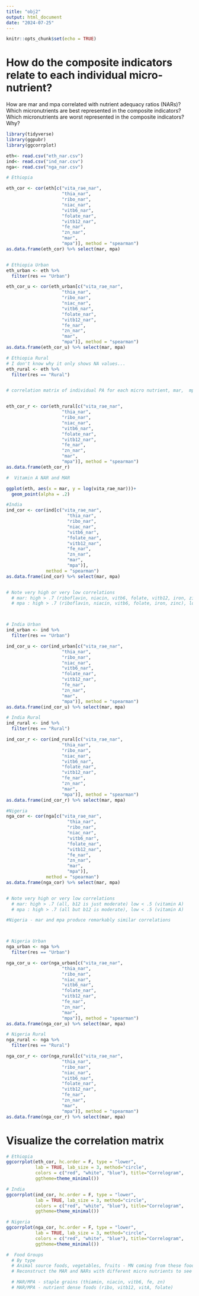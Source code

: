 ```yaml
---
title: "obj2"
output: html_document
date: "2024-07-25"
---
```


```r
knitr::opts_chunk$set(echo = TRUE)
```

# How do the composite indicators relate to each individual micro-nutrient?

How are mar and mpa correlated with nutrient adequacy ratios (NARs)?
Which micronutrients are best represented in the composite indicators?
Which micronutrients are worst represented in the composite indicators?
Why?

```r
library(tidyverse)
library(ggpubr)
library(ggcorrplot)

eth<- read.csv("eth_nar.csv")
ind<- read.csv("ind_nar.csv") 
nga<- read.csv("nga_nar.csv")
```

```r
# Ethiopia

eth_cor <- cor(eth[c("vita_rae_nar",
                     "thia_nar",
                     "ribo_nar",
                     "niac_nar",
                     "vitb6_nar",
                     "folate_nar",
                     "vitb12_nar",
                     "fe_nar",
                     "zn_nar",
                     "mar",
                     "mpa")], method = "spearman")
as.data.frame(eth_cor) %>% select(mar, mpa)


# Ethiopia Urban 
eth_urban <- eth %>%
  filter(res == "Urban")

eth_cor_u <- cor(eth_urban[c("vita_rae_nar",
                     "thia_nar",
                     "ribo_nar",
                     "niac_nar",
                     "vitb6_nar",
                     "folate_nar",
                     "vitb12_nar",
                     "fe_nar",
                     "zn_nar",
                     "mar",
                     "mpa")], method = "spearman")
as.data.frame(eth_cor_u) %>% select(mar, mpa)

# Ethiopia Rural 
# I don't know why it only shows NA values...
eth_rural <- eth %>%
  filter(res == "Rural")


# correlation matrix of individual PA for each micro nutrient, mar,  mpa 


eth_cor_r <- cor(eth_rural[c("vita_rae_nar",
                     "thia_nar",
                     "ribo_nar",
                     "niac_nar",
                     "vitb6_nar",
                     "folate_nar",
                     "vitb12_nar",
                     "fe_nar",
                     "zn_nar",
                     "mar",
                     "mpa")], method = "spearman")
as.data.frame(eth_cor_r)

```
```r
#  Vitamin A NAR and MAR

ggplot(eth, aes(x = mar, y = log(vita_rae_nar)))+
  geom_point(alpha = .2)
```


```r
#India
ind_cor <- cor(ind[c("vita_rae_nar",
                       "thia_nar",
                       "ribo_nar",
                       "niac_nar",
                       "vitb6_nar",
                       "folate_nar",
                       "vitb12_nar",
                       "fe_nar",
                       "zn_nar",
                       "mar",
                       "mpa")],
               method = "spearman")
as.data.frame(ind_cor) %>% select(mar, mpa)


# Note very high or very low correlations
  # mar: high > .7 (riboflavin, niacin, vitb6, folate, vitb12, iron, zinc), low < .5 (thiamin)
  # mpa : high > .7 (riboflavin, niacin, vitb6, folate, iron, zinc), low < .5 (vitA, thiamin)



# India Urban 
ind_urban <- ind %>%
  filter(res == "Urban")

ind_cor_u <- cor(ind_urban[c("vita_rae_nar",
                     "thia_nar",
                     "ribo_nar",
                     "niac_nar",
                     "vitb6_nar",
                     "folate_nar",
                     "vitb12_nar",
                     "fe_nar",
                     "zn_nar",
                     "mar",
                     "mpa")], method = "spearman")
as.data.frame(ind_cor_u) %>% select(mar, mpa)

# India Rural 
ind_rural <- ind %>%
  filter(res == "Rural")

ind_cor_r <- cor(ind_rural[c("vita_rae_nar",
                     "thia_nar",
                     "ribo_nar",
                     "niac_nar",
                     "vitb6_nar",
                     "folate_nar",
                     "vitb12_nar",
                     "fe_nar",
                     "zn_nar",
                     "mar",
                     "mpa")], method = "spearman")
as.data.frame(ind_cor_r) %>% select(mar, mpa)


```

```r
#Nigeria
nga_cor <- cor(nga[c("vita_rae_nar",
                       "thia_nar",
                       "ribo_nar",
                       "niac_nar",
                       "vitb6_nar",
                       "folate_nar",
                       "vitb12_nar",
                       "fe_nar",
                       "zn_nar",
                       "mar",
                       "mpa")],
               method = "spearman")
as.data.frame(nga_cor) %>% select(mar, mpa)


# Note very high or very low correlations
  # mar: high > .7 (all, b12 is just moderate) low < .5 (vitamin A)
  # mpa : high > .7 (all but b12 is moderate), low < .5 (vitamin A)

#Nigeria - mar and mpa produce remarkably similar correlations 



# Nigeria Urban 
nga_urban <- nga %>%
  filter(res == "Urban")

nga_cor_u <- cor(nga_urban[c("vita_rae_nar",
                     "thia_nar",
                     "ribo_nar",
                     "niac_nar",
                     "vitb6_nar",
                     "folate_nar",
                     "vitb12_nar",
                     "fe_nar",
                     "zn_nar",
                     "mar",
                     "mpa")], method = "spearman")
as.data.frame(nga_cor_u) %>% select(mar, mpa)

# Nigeria Rural 
nga_rural <- nga %>%
  filter(res == "Rural")

nga_cor_r <- cor(nga_rural[c("vita_rae_nar",
                     "thia_nar",
                     "ribo_nar",
                     "niac_nar",
                     "vitb6_nar",
                     "folate_nar",
                     "vitb12_nar",
                     "fe_nar",
                     "zn_nar",
                     "mar",
                     "mpa")], method = "spearman")
as.data.frame(nga_cor_r) %>% select(mar, mpa)


```

# Visualize the correlation matrix
```r
# Ethiopia 
ggcorrplot(eth_cor, hc.order = F, type = "lower",
           lab = TRUE, lab_size = 3, method="circle",
           colors = c("red", "white", "blue"), title="Correlogram",
           ggtheme=theme_minimal())
```
```r
# India 
ggcorrplot(ind_cor, hc.order = F, type = "lower",
           lab = TRUE, lab_size = 3, method="circle",
           colors = c("red", "white", "blue"), title="Correlogram",
           ggtheme=theme_minimal())
```

```r
# Nigeria 
ggcorrplot(nga_cor, hc.order = F, type = "lower",
           lab = TRUE, lab_size = 3, method="circle",
           colors = c("red", "white", "blue"), title="Correlogram",
           ggtheme=theme_minimal())
```
```r
#  Food Groups 
  # By type 
  # Animal source foods, vegetables, fruits - MN coming from these foods
  # Reconstruct the MAR and NARs with different micro nutrients to see of certain food groups will be better represented with specific micro nutrients 

  # MAR/MPA - staple grains (thiamin, niacin, vitb6, fe, zn)
  # MAR/MPA - nutrient dense foods (ribo, vitb12, vitA, folate)
```

